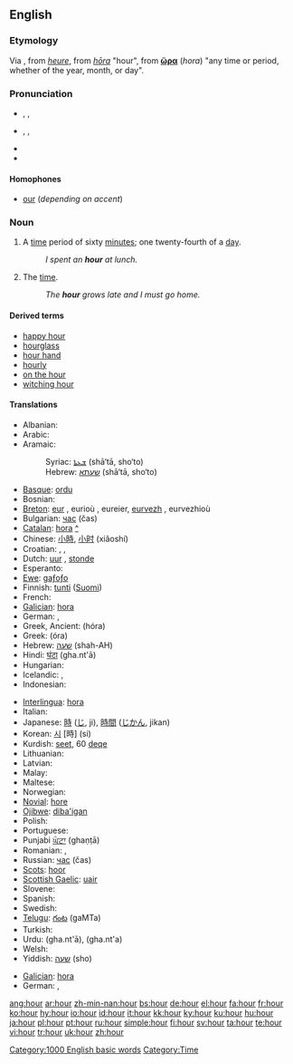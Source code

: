 ==English==

{{rank|thousand|looking|John|366|hour|air|reason|feel}}

===Etymology===
Via {{ME.}}, from {{OF.}} ''[[heure]]'', from {{L.}} ''[[hōra]]'' "hour", from
{{AGr.}} '''[[ὥρα]]''' (''hora'') "any time or period, whether of the year, month, or day".

===Pronunciation===
* {{a|RP|Australia}} {{enPR|ouə(r)}}, {{IPA|/aʊə(ɹ)/}}, {{SAMPA|/aU@(r)/}}
* {{a|US|Canada}} {{enPR|our}}, {{IPA|/aʊɹ/ ''or'' /aʊɚ/}}, {{SAMPA|/aUr/}}
* {{audio|en-us-hour.ogg|Audio (US)}}
* {{rhymes|aʊə(r)}}

====Homophones====
* [[our]] (''depending on accent'')

===Noun===
{{wikipedia}}
{{en-noun}}

# A [[time]] period of sixty [[minute]]s; one twenty-fourth of a [[day]].
#: ''I spent an '''hour''' at lunch.''
# {{poetic}} The [[time]].
#: ''The '''hour''' grows late and I must go home.''

====Derived terms====
* [[happy hour]]
* [[hourglass]]
* [[hour hand]]
* [[hourly]]
* [[on the hour]]
* [[witching hour]]

====Translations====
{{trans-top|time period of sixty minutes}}
* Albanian: {{t-|sq|orë|f|xs=Albanian}}
* Arabic: {{ARchar|[[ساعة]]}} {{IPAchar|(sāʕa)}} {{f}}
* Aramaic:
*: Syriac: [[ܫܥܬܐ]] (shā‘tā, sho‘to) {{f}}
*: Hebrew: [[שעתא]] (shā‘tā, sho‘to) {{f}}
* [[Basque]]: [[ordu]]
* Bosnian: {{t-|bs|sat|m}}
* [[Breton]]: [[eur]] {{f}}, eurioù {{p}}, eureier, [[eurvezh]] {{f}}, eurvezhioù {{p}}
* Bulgarian: [[час]] (čas) {{m}}
* [[Catalan]]: [[hora]] {{f}} [[:ca:hora|^]]
* Chinese: [[小時]], [[小时]] (xiǎoshí)
* Croatian: {{t+|hr|sat|m}}, {{t-|hr|ura|f}}, {{t-|hr|čas|m}}
* Dutch: [[uur]] {{n}}, [[stonde]] {{f}}
* Esperanto: {{t-|eo|horo|xs=Esperanto}}
* [[Ewe]]: [[gaƒoƒo]]
* Finnish: [[tunti]] ([[:fi:tunti|Suomi]])
* French: {{t+|fr|heure|f}}
* [[Galician]]: [[hora]] {{f}}
* German: {{t+|de|Stunde|f}}, {{t+|de|Uhr|f}}
* Greek, Ancient: {{IPAchar|[[ὥρα]]}} (hóra)  {{f}}
* Greek: {{t+|el|ώρα|f|sc=Grek}} (óra)
* Hebrew: [[שעה]] (shah-AH) {{f}}
* Hindi: [[घंटा]] (gha.nt'ā)
* Hungarian: {{t+|hu|óra}}
* Icelandic: {{t+|is|klukkustund}}, {{t+|is|klukkutími}}
* Indonesian: {{t-|id|jam|xs=Indonesian}}
{{trans-mid}}
* [[Interlingua]]: [[hora]]
* Italian: {{t+|it|ora|f}}
* Japanese: [[時]] ([[じ]], ji), [[時間]] ([[じかん]], jikan)
* Korean: [[시]] [時] (si)
* Kurdish: [[seet]], 60 [[deqe]]
* Lithuanian: {{t-|lt|valanda|f|xs=Lithuanian}}
* Latvian: {{t-|lv|stunda|f|xs=Latvian}}
* Malay: {{t-|ms|jam|xs=Malay}}
* Maltese: {{t-|mt|siegħa|xs=Maltese}}
* Norwegian: {{t+|no|time}}
* [[Novial]]: [[hore]]
* [[Ojibwe]]: [[diba'igan]]
* Polish: {{t+|pl|godzina|f}}
* Portuguese: {{t+|pt|hora|f}}
* Punjabi [[ਘੰਟਾ]] (ghaṇṭā)
* Romanian: {{t-|ro|oră|f}}, {{t+|ro|ceas|m|f}}
* Russian: [[час]] (čas) {{f}}
* [[Scots]]: [[hoor]]
* [[Scottish Gaelic]]: [[uair]]
* Slovene: {{t+|sl|ura|f}}
* Spanish: {{t+|es|hora|f}}
* Swedish: {{t+|sv|timme|c}}
* [[Telugu]]: [[గంట]] (gaMTa)
* Turkish: {{t+|tr|saat}}
* Urdu: {{URchar|[[گھنٹا]]}} (gha.nt'ā), {{URchar|[[گھنٹہ]]}} (gha.nt'a)
* Welsh: {{t-|cy|awr|f|xs=Welsh}}
* Yiddish: [[שעה]] (sho) {{f}}
{{trans-bottom}}

{{trans-top|the time}}
* [[Galician]]: [[hora]] {{f}}
* German: {{t+|de|Zeit|f}}, {{t+|de|Uhr}}
{{trans-mid}}
{{trans-bottom}}

[[Category:1000 English basic words]]
[[Category:Time]]

[[ang:hour]]
[[ar:hour]]
[[zh-min-nan:hour]]
[[bs:hour]]
[[de:hour]]
[[el:hour]]
[[fa:hour]]
[[fr:hour]]
[[ko:hour]]
[[hy:hour]]
[[io:hour]]
[[id:hour]]
[[it:hour]]
[[kk:hour]]
[[ky:hour]]
[[ku:hour]]
[[hu:hour]]
[[ja:hour]]
[[pl:hour]]
[[pt:hour]]
[[ru:hour]]
[[simple:hour]]
[[fi:hour]]
[[sv:hour]]
[[ta:hour]]
[[te:hour]]
[[vi:hour]]
[[tr:hour]]
[[uk:hour]]
[[zh:hour]]